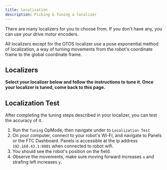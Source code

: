 ```yaml
---
title: Localization
description: Picking & Tuning a localizer
---
```




There are many localizers for you to choose from. If you don't have any, you
can use your drive motor encoders.

All localizers except for the OTOS localizer
use a pose exponential method of localization, a way of turning movements
from the robot's coordinate frame to the global coordinate frame.

## Localizers

**Select your localizer below and follow the instructions to tune it. Once
your localizer is tuned, come back to this page.**

<Cards>
  <Card href="/docs/pathing/tuning/localization/drive-encoder" title="Drive
    Encoder
    Localizer"
        description="A localizer that uses the drive motor encoders."/>
  <Card href="/docs/pathing/tuning/localization/two-wheel" title="Two Wheel
    Localizer" description="A localizer that uses two odometry wheels."/>
  <Card href="/docs/pathing/tuning/localization/three-wheel"
        title="Three Wheel Localizer"
        description="A localizer that uses three odometry wheels."/>
  <Card href="/docs/pathing/tuning/localization/three-wheel-imu"
        title="Three Wheel + IMU Localizer"
        description="A localizer that uses three odometry wheels and an IMU."/><Card
  href="/docs/pathing/tuning/localization/pinpoint" title="Pinpoint Localizer"
  description="A localizer that uses the goBILDA Pinpoint Odometry Computer."/><Card
  href="/docs/pathing/tuning/localization/otos" title="OTOS Localizer"
  description="A localizer that uses the SparkFun Optical Tracking Odometry
    Sensor."/>
</Cards>

## Localization Test

After completing the tuning steps described in your localizer, you can test the accuracy of it.

1. Run the `Tuning` OpMode, then navigate under to `Localization Test`
2. On your computer, connect to your robot's Wi-Fi, and navigate to Panels or the FTC Dashboard. Panels is accessible at the ip address `192.168.43.1:8001` when connected to robot wifi.
3. You should see the robot's position on the field.
4. Observe the movements, make sure moving forward increases `x` and strafing left increases `y`.
